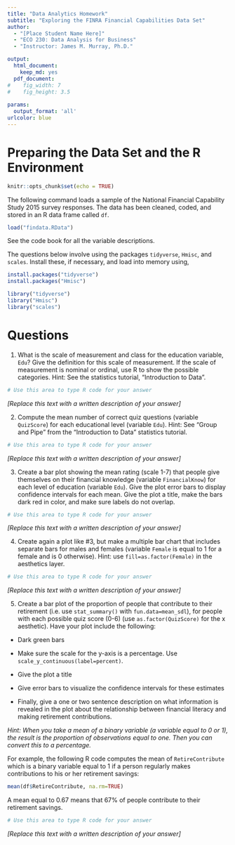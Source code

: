 ```yaml
---
title: "Data Analytics Homework"
subtitle: "Exploring the FINRA Financial Capabilities Data Set"
author: 
  - "[Place Student Name Here]"
  - "ECO 230: Data Analysis for Business"
  - "Instructor: James M. Murray, Ph.D."

output: 
  html_document:
    keep_md: yes
  pdf_document: 
#    fig_width: 7
#    fig_height: 3.5
    
params:
  output_format: 'all'
urlcolor: blue
---
```


# Preparing the Data Set and the R Environment
```r
knitr::opts_chunk$set(echo = TRUE)
```

The following command loads a sample of the National Financial Capability Study 2015 survey responses. The data has been cleaned, coded, and stored in an R data frame called `df`.

```r
load("findata.RData")
```

See the code book for all the variable descriptions.

The questions below involve using the packages `tidyverse`, `Hmisc`, and `scales`. Install these, if necessary, and load into memory using, 

```r
install.packages("tidyverse")
install.packages("Hmisc")
```

```r
library("tidyverse")
library("Hmisc")
library("scales")
```

# Questions

1. What is the scale of measurement and class for the education variable, `Edu`? Give the definition for this scale of measurement. If the scale of measurement is nominal or ordinal, use R to show the possible categories. Hint: See the statistics tutorial, "Introduction to Data".

```r
# Use this area to type R code for your answer

```

*[Replace this text with a written description of your answer]*

2. Compute the mean number of correct quiz questions (variable `QuizScore`) for each educational level (variable `Edu`). Hint: See "Group and Pipe" from the "Introduction to Data" statistics tutorial.

```r
# Use this area to type R code for your answer

```

*[Replace this text with a written description of your answer]*

3. Create a bar plot showing the mean rating (scale 1-7) that people give themselves on their financial knowledge (variable `FinancialKnow`) for each level of education (variable `Edu`). Give the plot error bars to display confidence intervals for each mean. Give the plot a title, make the bars dark red in color, and make sure labels do not overlap.

```r
# Use this area to type R code for your answer

```

*[Replace this text with a written description of your answer]*

4. Create again a plot like #3, but make a multiple bar chart that includes separate bars for males and females (variable `Female` is equal to 1 for a female and is 0 otherwise). Hint: use `fill=as.factor(Female)` in the aesthetics layer.

```r
# Use this area to type R code for your answer

```

*[Replace this text with a written description of your answer]*

5. Create a bar plot of the proportion of people that contribute to their retirement (i.e. use `stat_summary()` with `fun.data=mean_sdl`), for people with each possible quiz score (0-6) (use `as.factor(QuizScore)` for the x aesthetic). Have your plot include the following:

 - Dark green bars
 
 - Make sure the scale for the y-axis is a percentage. Use `scale_y_continuous(label=percent)`.
 
 - Give the plot a title
 
 - Give error bars to visualize the confidence intervals for these estimates
 
 - Finally, give a one or two sentence description on what information is revealed in the plot about the relationship between financial literacy and making retirement contributions.
 
*Hint: When you take a mean of a binary variable (a variable equal to 0 or 1), the result is the proportion of observations equal to one. Then you can convert this to a percentage.*
 
For example, the following R code computes the mean of `RetireContribute` which is a binary variable equal to 1 if a person regularly makes contributions to his or her retirement savings:

```r
mean(df$RetireContribute, na.rm=TRUE)
```

A mean equal to 0.67 means that 67\% of people contribute to their retirement savings.
 
```r
# Use this area to type R code for your answer

```

*[Replace this text with a written description of your answer]*
